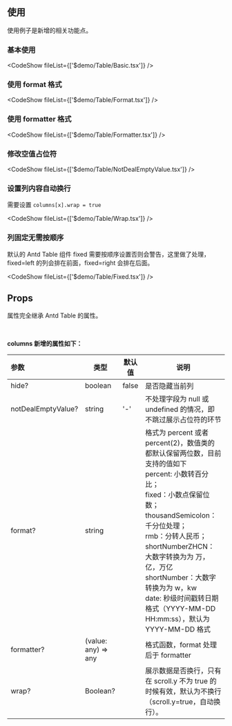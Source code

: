 ## 使用

使用例子是新增的相关功能点。

### 基本使用

<CodeShow fileList={['$demo/Table/Basic.tsx']} />

### 使用 format 格式

<CodeShow fileList={['$demo/Table/Format.tsx']} />

### 使用 formatter 格式

<CodeShow fileList={['$demo/Table/Formatter.tsx']} />

### 修改空值占位符

<CodeShow fileList={['$demo/Table/NotDealEmptyValue.tsx']} />

### 设置列内容自动换行

需要设置 `columns[x].wrap = true`

<CodeShow fileList={['$demo/Table/Wrap.tsx']} />

### 列固定无需按顺序

默认的 Antd Table 组件 fixed 需要按顺序设置否则会警告，这里做了处理，fixed=left 的列会排在前面，fixed=right 会排在后面。

<CodeShow fileList={['$demo/Table/Fixed.tsx']} />

## Props

属性完全继承 Antd Table 的属性。

<PropsTable src="$components/Table" showDescriptionOnSummary />

<br />

**columns 新增的属性如下：**

| 参数               | 类型                | 默认值 | 说明                                                                                                                                                                                                                                                                                                                                                                     |
| :----------------- | ------------------- | ------ | ------------------------------------------------------------------------------------------------------------------------------------------------------------------------------------------------------------------------------------------------------------------------------------------------------------------------------------------------------------------------ |
| hide?              | boolean             | false  | 是否隐藏当前列                                                                                                                                                                                                                                                                                                                                                           |
| notDealEmptyValue? | string              | '-'    | 不处理字段为 null 或 undefined 的情况，即不跳过展示占位符的环节                                                                                                                                                                                                                                                                                                          |
| format?            | string              |        | 格式为 percent 或者 percent(2)，数值类的都默认保留两位数，目前支持的值如下<br />percent: 小数转百分比；<br />fixed：小数点保留位数；<br />thousandSemicolon：千分位处理；<br />rmb：分转人民币；<br />shortNumberZHCN：大数字转换为为 万，亿，万亿<br />shortNumber：大数字转换为为 w，kw<br />date: 秒级时间戳转日期格式（YYYY-MM-DD HH:mm:ss），默认为 YYYY-MM-DD 格式 |
| formatter?         | (value: any) => any |        | 格式函数，format 处理后于 formatter                                                                                                                                                                                                                                                                                                                                      |
| wrap?              | Boolean?            |        | 展示数据是否换行，只有在 scroll.y 不为 true 的时候有效，默认为不换行（scroll.y=true，自动换行）。                                                                                                                                                                                                                                                                        |
